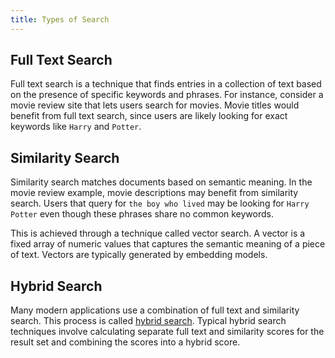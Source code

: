 ```yaml
---
title: Types of Search
---
```


## Full Text Search

Full text search is a technique that finds entries in a collection of text based on the presence of specific keywords and phrases.
For instance, consider a movie review site that lets users search for movies. Movie titles would benefit from full text search, since users are
likely looking for exact keywords like `Harry` and `Potter`.

## Similarity Search

Similarity search matches documents based on semantic meaning. In the movie review example, movie descriptions may benefit from similarity search.
Users that query for `the boy who lived` may be looking for `Harry Potter` even though these phrases share no common keywords.

This is achieved through a technique called vector search. A vector is a fixed array of numeric values that captures
the semantic meaning of a piece of text. Vectors are typically generated by embedding models.

## Hybrid Search

Many modern applications use a combination of full text and similarity search. This process is called [hybrid search](/documentation/guides/hybrid).
Typical hybrid search techniques involve calculating separate full text and similarity scores for the result set and combining the scores into a hybrid score.
